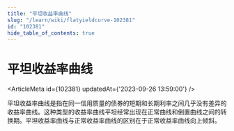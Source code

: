 ```yaml
---
title: "平坦收益率曲线"
slug: "/learn/wiki/flatyieldcurve-102381"
id: "102381"
hide_table_of_contents: true
---
```



# 平坦收益率曲线

<ArticleMeta id={102381} updatedAt={'2023-09-26 13:59:00'} />
<div className='border-solid border-b border-t-0 my-4 border-[var(--ifm-color-gray-300)]' />

平坦收益率曲线是指在同一信用质量的债券的短期和长期利率之间几乎没有差异的收益率曲线。这种类型的收益率曲线平坦经常出现在正常曲线和倒置曲线之间的转换期。平坦收益率曲线与正常收益率曲线的区别在于正常收益率曲线向上倾斜。
